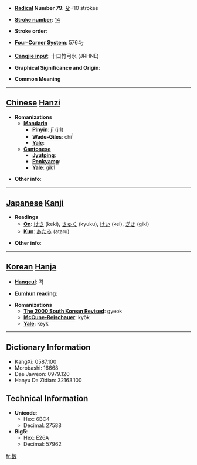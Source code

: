 * '''[[Wiktionary:Chinese radical index| Radical]] Number 79''': [[Wiktionary:Chinese radical index 殳|殳]]+10 strokes

* '''[[Wiktionary:Chinese total strokes index|Stroke number]]''': [[Wiktionary:Chinese total strokes index 14|14]]

* '''Stroke order''': 

* '''[[Wiktionary:Chinese four corner index|Four-Corner System]]''': 5764<sub>7</sub>

* '''[[Wiktionary:Chinese Cangjie index|Cangjie input]]''': 十口竹弓水 (JRHNE)

* '''Graphical Significance and Origin''': 

* '''Common Meaning'''

----

== [[Chinese]] [[Hanzi]] ==

* '''Romanizations'''
** '''[[Mandarin]]'''
*** '''[[Pinyin]]''': jī (ji1)
*** '''[[Wade-Giles]]''': chi<sup>1</sup>
*** '''[[Yale]]''': 
** '''[[Cantonese]]'''
*** '''[[Jyutping]]''':
*** '''[[Penkyamp]]''': 
*** '''[[Yale]]''': gik1

* '''Other info''': 

----

== [[Japanese]] [[Kanji]] ==

* '''Readings'''
** '''[[On]]''': [[けき]] (keki), [[きゅく]] (kyuku), [[けい]] (kei), [[ぎき]] (giki)
** '''[[Kun]]''': [[あたる]] (ataru)

* '''Other info''':  

----

== [[Korean]] [[Hanja]] ==

* '''[[Hangeul]]''': 격

* '''[[Eumhun]] reading''': 

* '''Romanizations'''
** '''[[The 2000 South Korean Revised Romanization|The 2000 South Korean Revised]]''': gyeok
** '''[[McCune-Reischauer]]''': kyŏk
** '''[[Yale]]''': keyk

----

== Dictionary Information ==

* KangXi: 0587.100
* Morobashi: 16668
* Dae Jaweon: 0979.120
* Hanyu Da Zidian: 32163.100

== Technical Information ==

* '''Unicode''':
** Hex: 6BC4
** Decimal: 27588
* '''Big5''':
** Hex: E26A
** Decimal: 57962

[[fr:毄]]
